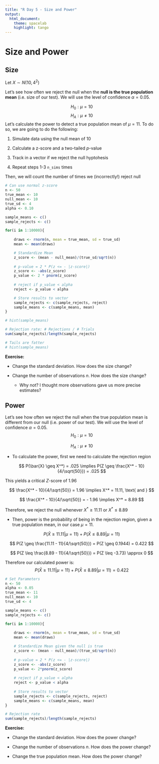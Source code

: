```yaml
---
title: "R Day 5 - Size and Power"
output:
  html_document:
    theme: spacelab
    highlight: tango
---
```


# Size and Power

## Size

Let $X \sim N(10, 4^2)$

Let's see how often we reject the null when the **null is the true population mean** (i.e. size of our test). We will use the level of confidence $\alpha = 0.05$.

$$ H_0: \mu = 10$$ 
$$ H_A: \mu \neq 10 $$
Let's calculate the power to detect a true population mean of $\mu = 11$. To do so, we are going to do the following:

1. Simulate data using the null mean of 10

2. Calculate a z-score and a two-tailed $p$-value

3. Track in a vector if we reject the null hyptohesis

4. Repeat steps 1-3 `n_sims` times

Then, we will count the number of times we (incorrectly!) reject null


```r
# Can use normal z-score
n <- 50
true_mean <- 10
null_mean <- 10
true_sd <- 4
alpha <- 0.10

sample_means <- c()
sample_rejects <- c()

for(i in 1:10000){
	
	draws <- rnorm(n, mean = true_mean, sd = true_sd)
	mean <- mean(draws)

	# Standardize Mean
	z_score <- (mean - null_mean)/(true_sd/sqrt(n))
	
	# p-value = 2 * P(z <= - |z-score|)
	z_score <- -abs(z_score)
	p_value <- 2 * pnorm(z_score)
	
	# reject if p_value < alpha
	reject <- p_value < alpha

	# Store results to vector
	sample_rejects <- c(sample_rejects, reject)
	sample_means <- c(sample_means, mean)
}

# hist(sample_means)

# Rejection rate: # Rejections / # Trials
sum(sample_rejects)/length(sample_rejects)

# Tails are fatter
# hist(sample_means)

```

**Exercise:**

- Change the standard deviation. How does the size change?

- Change the number of observations $n$. How does the size change? 
  - Why not? I thought more observations gave us more precise estimates?


## Power

Let's see how often we reject the null when the true population mean is different from our null (i.e. power of our test). We will use the level of confidence $\alpha = 0.05$.
$$ H_0: \mu = 10$$

$$ H_A: \mu \neq 10 $$

- To calculate the power, first we need to calculate the rejection region

$$ 
	P(\bar{X} \geq X^*) = .025 \implies P(Z \geq \frac{X^* - 10}{4/\sqrt{50}}) = .025
$$ 

This yields a critical $Z$-score of $1.96$

$$ 
	\frac{X^* - 10}{4/\sqrt{50}} = 1.96 \implies X^* = 11.11, \text{ and }
$$ 

$$ 
	\frac{X^* - 10}{4/\sqrt{50}} = - 1.96 \implies X^* = 8.89
$$ 

Therefore, we reject the null whenever $X^* \geq 11.11$ or $X^* \leq 8.89$

- Then, power is the probability of being in the rejection region, given a true population mean, in our case $\mu = 11$. 

$$
	P(\bar{X} \geq 11.11 \vert \mu = 11) + P(\bar{X} \leq 8.89 \vert \mu = 11)
$$

$$
	P(Z \geq \frac{11.11 - 11}{4/\sqrt{50}}) = P(Z \geq 0.1944) = 0.422
$$

$$
	P(Z \leq \frac{8.89 - 11}{4/\sqrt{50}}) = P(Z \leq -3.73) \approx 0
$$

Therefore our calculated power is: 
$$
	P(\bar{X} \geq 11.11 \vert \mu = 11) + P(\bar{X} \leq 8.89 \vert \mu = 11) = 0.422
$$


```r

# Set Parameters
n <- 50
alpha <- 0.05
true_mean <- 11
null_mean <- 10
true_sd <- 4

sample_means <- c()
sample_rejects <- c()

for(i in 1:10000){
	
	draws <- rnorm(n, mean = true_mean, sd = true_sd)
	mean <- mean(draws)

	# Standardize Mean given the null is true
	z_score <- (mean - null_mean)/(true_sd/sqrt(n))
	
	# p-value = 2 * P(z <= - |z-score|)
	z_score <- -abs(z_score)
	p_value <- 2*pnorm(z_score)
	
	# reject if p_value < alpha
	reject <- p_value < alpha
	
	# Store results to vector
	sample_rejects <- c(sample_rejects, reject)
	sample_means <- c(sample_means, mean)
}

# Rejection rate
sum(sample_rejects)/length(sample_rejects)

```

**Exercise:**

- Change the standard deviation. How does the power change?

- Change the number of observations $n$. How does the power change?
 
- Change the true population mean. How does the power change?
